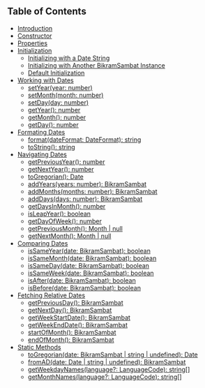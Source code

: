 ## Table of Contents

- [Introduction](/introduction)
- [Constructor](/constructor)
- [Properties](/properties)
- [Initialization](/initialization)
  - [Initializing with a Date String](/initialization/with-date-string)
  - [Initializing with Another BikramSambat Instance](/initialization/with-another-date-instance)
  - [Default Initialization](/initialization/default-initialization)
- [Working with Dates](/working-with-dates)
  - [setYear(year: number)](/working-with-dates/set-year)
  - [setMonth(month: number)](/working-with-dates/set-month)
  - [setDay(day: number)](/working-with-dates/set-day)
  - [getYear(): number](/working-with-dates/get-year)
  - [getMonth(): number](/working-with-dates/get-month)
  - [getDay(): number](/working-with-dates/get-day)
- [Formating Dates](/formating-dates)
  - [format(dateFormat: DateFormat): string](/formating-dates/format)
  - [toString(): string](/formating-dates/toString)
- [Navigating Dates](/navigating-dates)
  - [getPreviousYear(): number](/navigating-dates/get-previous-year)
  - [getNextYear(): number](/navigating-dates/get-next-year)
  - [toGregorian(): Date](/navigating-dates/to-gregorian)
  - [addYears(years: number): BikramSambat](/navigating-dates/add-years)
  - [addMonths(months: number): BikramSambat](/navigating-dates/add-months)
  - [addDays(days: number): BikramSambat](/navigating-dates/add-days)
  - [getDaysInMonth(): number](/navigating-dates/get-days-in-month)
  - [isLeapYear(): boolean](/navigating-dates/is-leap-year)
  - [getDayOfWeek(): number](/navigating-dates/get-day-of-week)
  - [getPreviousMonth(): Month | null](/navigating-dates/get-previous-month)
  - [getNextMonth(): Month | null](/navigating-dates/get-next-month)
- [Comparing Dates](/comparing-dates)
  - [isSameYear(date: BikramSambat): boolean](/comparing-dates/is-same-year)
  - [isSameMonth(date: BikramSambat): boolean](/comparing-dates/is-same-month)
  - [isSameDay(date: BikramSambat): boolean](/comparing-dates/is-same-day)
  - [isSameWeek(date: BikramSambat): boolean](/comparing-dates/is-same-week)
  - [isAfter(date: BikramSambat): boolean](/comparing-dates/is-after)
  - [isBefore(date: BikramSambat): boolean](/comparing-dates/is-before)
- [Fetching Relative Dates](/fething-relative-dates/)
  - [getPreviousDay(): BikramSambat](/fething-relative-dates/get-previous-day)
  - [getNextDay(): BikramSambat](/fething-relative-dates/get-next-day)
  - [getWeekStartDate(): BikramSambat](/fething-relative-dates/get-week-start-date)
  - [getWeekEndDate(): BikramSambat](/fething-relative-dates/get-week-end-date)
  - [startOfMonth(): BikramSambat](/fething-relative-dates/start-of-month)
  - [endOfMonth(): BikramSambat](/fething-relative-dates/end-of-month)
- [Static Methods](/static-methods/)
  - [toGregorian(date: BikramSambat | string | undefined): Date](/static-methods/to-gregorian)
  - [fromAD(date: Date | string | undefined): BikramSambat](/static-methods/from-ad)
  - [getWeekdayNames(language?: LanguageCode): string[]](/static-methods/get-weekday-names)
  - [getMonthNames(language?: LanguageCode): string[]](/static-methods/get-month-names)
